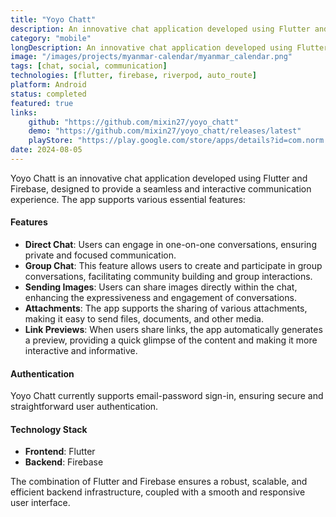 ```yaml
---
title: "Yoyo Chatt"
description: An innovative chat application developed using Flutter and Firebase
category: "mobile"
longDescription: An innovative chat application developed using Flutter and Firebase
image: "/images/projects/myanmar-calendar/myanmar_calendar.png"
tags: [chat, social, communication]
technologies: [flutter, firebase, riverpod, auto_route]
platform: Android
status: completed
featured: true
links:
    github: "https://github.com/mixin27/yoyo_chatt"
    demo: "https://github.com/mixin27/yoyo_chatt/releases/latest"
    playStore: "https://play.google.com/store/apps/details?id=com.norm.yoyo_chatt"
date: 2024-08-05
---
```


Yoyo Chatt is an innovative chat application developed using Flutter and Firebase, designed to provide a seamless and interactive communication experience. The app supports various essential features:

#### Features

- **Direct Chat**: Users can engage in one-on-one conversations, ensuring private and focused communication.
- **Group Chat**: This feature allows users to create and participate in group conversations, facilitating community building and group interactions.
- **Sending Images**: Users can share images directly within the chat, enhancing the expressiveness and engagement of conversations.
- **Attachments**: The app supports the sharing of various attachments, making it easy to send files, documents, and other media.
- **Link Previews**: When users share links, the app automatically generates a preview, providing a quick glimpse of the content and making it more interactive and informative.

#### Authentication

Yoyo Chatt currently supports email-password sign-in, ensuring secure and straightforward user authentication.

#### Technology Stack

- **Frontend**: Flutter
- **Backend**: Firebase

The combination of Flutter and Firebase ensures a robust, scalable, and efficient backend infrastructure, coupled with a smooth and responsive user interface.
